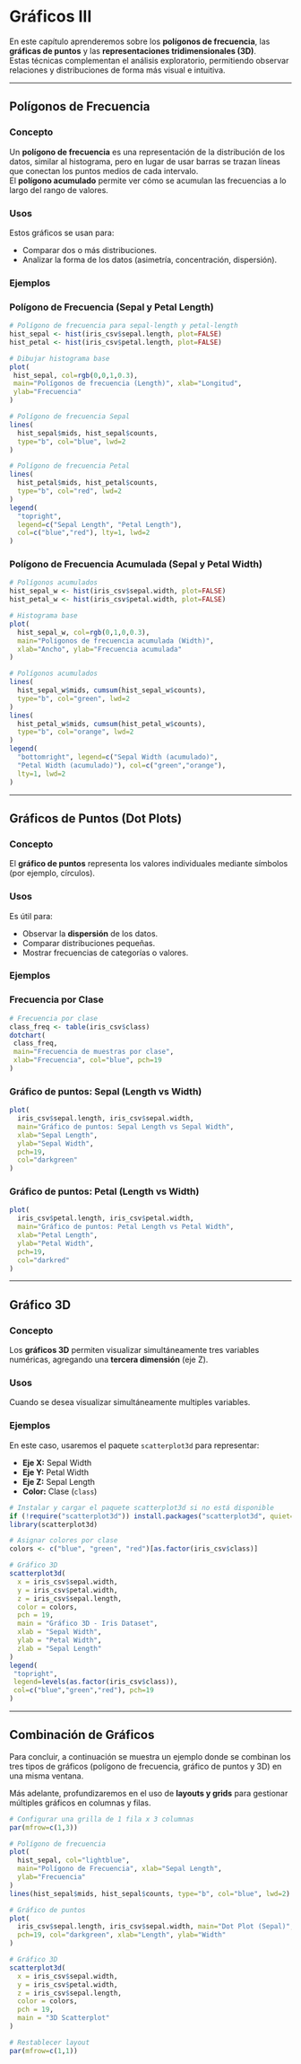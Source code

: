 # Gráficos III

En este capítulo aprenderemos sobre los **polígonos de frecuencia**, las **gráficas de puntos** y las **representaciones tridimensionales (3D)**.  
Estas técnicas complementan el análisis exploratorio, permitiendo observar relaciones y distribuciones de forma más visual e intuitiva.

---

## Polígonos de Frecuencia

### Concepto

Un **polígono de frecuencia** es una representación de la distribución de los datos, similar al histograma, pero en lugar de usar barras se trazan líneas que conectan los puntos medios de cada intervalo.  
El **polígono acumulado** permite ver cómo se acumulan las frecuencias a lo largo del rango de valores.

### Usos

Estos gráficos se usan para:

 - Comparar dos o más distribuciones.
 - Analizar la forma de los datos (asimetría, concentración, dispersión).

### Ejemplos

### Polígono de Frecuencia (Sepal y Petal Length)

```r
# Polígono de frecuencia para sepal-length y petal-length
hist_sepal <- hist(iris_csv$sepal.length, plot=FALSE)
hist_petal <- hist(iris_csv$petal.length, plot=FALSE)

# Dibujar histograma base
plot(
 hist_sepal, col=rgb(0,0,1,0.3),
 main="Polígonos de frecuencia (Length)", xlab="Longitud",
 ylab="Frecuencia"
)

# Polígono de frecuencia Sepal
lines(
  hist_sepal$mids, hist_sepal$counts,
  type="b", col="blue", lwd=2
)

# Polígono de frecuencia Petal
lines(
  hist_petal$mids, hist_petal$counts,
  type="b", col="red", lwd=2
)
legend(
  "topright",
  legend=c("Sepal Length", "Petal Length"),
  col=c("blue","red"), lty=1, lwd=2
)
```

### Polígono de Frecuencia Acumulada (Sepal y Petal Width)

```r
# Polígonos acumulados
hist_sepal_w <- hist(iris_csv$sepal.width, plot=FALSE)
hist_petal_w <- hist(iris_csv$petal.width, plot=FALSE)

# Histograma base
plot(
  hist_sepal_w, col=rgb(0,1,0,0.3),
  main="Polígonos de frecuencia acumulada (Width)",
  xlab="Ancho", ylab="Frecuencia acumulada"
)

# Polígonos acumulados
lines(
  hist_sepal_w$mids, cumsum(hist_sepal_w$counts),
  type="b", col="green", lwd=2
)
lines(
  hist_petal_w$mids, cumsum(hist_petal_w$counts),
  type="b", col="orange", lwd=2
)
legend(
  "bottomright", legend=c("Sepal Width (acumulado)",
  "Petal Width (acumulado)"), col=c("green","orange"),
  lty=1, lwd=2
)
```

---

## Gráficos de Puntos (Dot Plots)

### Concepto

El **gráfico de puntos** representa los valores individuales mediante símbolos (por ejemplo, círculos).

### Usos

Es útil para:

* Observar la **dispersión** de los datos.
* Comparar distribuciones pequeñas.
* Mostrar frecuencias de categorías o valores.

### Ejemplos

### Frecuencia por Clase

```r
# Frecuencia por clase
class_freq <- table(iris_csv$class)
dotchart(
 class_freq,
 main="Frecuencia de muestras por clase",
 xlab="Frecuencia", col="blue", pch=19
)
```

### Gráfico de puntos: Sepal (Length vs Width)

```r
plot(
  iris_csv$sepal.length, iris_csv$sepal.width,
  main="Gráfico de puntos: Sepal Length vs Sepal Width",
  xlab="Sepal Length",
  ylab="Sepal Width",
  pch=19,
  col="darkgreen"
)
```

### Gráfico de puntos: Petal (Length vs Width)

```r
plot(
  iris_csv$petal.length, iris_csv$petal.width,
  main="Gráfico de puntos: Petal Length vs Petal Width",
  xlab="Petal Length",
  ylab="Petal Width",
  pch=19,
  col="darkred"
)
```

---

## Gráfico 3D

### Concepto

Los **gráficos 3D** permiten visualizar simultáneamente tres variables numéricas, agregando una **tercera dimensión** (eje Z).

### Usos
Cuando se desea visualizar simultáneamente multiples variables.

### Ejemplos
En este caso, usaremos el paquete `scatterplot3d` para representar:

* **Eje X:** Sepal Width
* **Eje Y:** Petal Width
* **Eje Z:** Sepal Length
* **Color:** Clase (`class`)

```r
# Instalar y cargar el paquete scatterplot3d si no está disponible
if (!require("scatterplot3d")) install.packages("scatterplot3d", quiet=TRUE)
library(scatterplot3d)

# Asignar colores por clase
colors <- c("blue", "green", "red")[as.factor(iris_csv$class)]

# Gráfico 3D
scatterplot3d(
  x = iris_csv$sepal.width,
  y = iris_csv$petal.width,
  z = iris_csv$sepal.length,
  color = colors,
  pch = 19,
  main = "Gráfico 3D - Iris Dataset",
  xlab = "Sepal Width",
  ylab = "Petal Width",
  zlab = "Sepal Length"
)
legend(
 "topright",
 legend=levels(as.factor(iris_csv$class)),
 col=c("blue","green","red"), pch=19
)
```

---

## Combinación de Gráficos

Para concluir, a continuación se muestra un ejemplo donde se combinan los tres tipos de gráficos (polígono de frecuencia, gráfico de puntos y 3D) en una misma ventana.

Más adelante, profundizaremos en el uso de **layouts y grids** para gestionar múltiples gráficos en columnas y filas.

```r
# Configurar una grilla de 1 fila x 3 columnas
par(mfrow=c(1,3))

# Polígono de frecuencia
plot(
  hist_sepal, col="lightblue",
  main="Polígono de Frecuencia", xlab="Sepal Length",
  ylab="Frecuencia"
)
lines(hist_sepal$mids, hist_sepal$counts, type="b", col="blue", lwd=2)

# Gráfico de puntos
plot(
  iris_csv$sepal.length, iris_csv$sepal.width, main="Dot Plot (Sepal)",
  pch=19, col="darkgreen", xlab="Length", ylab="Width"
)

# Gráfico 3D
scatterplot3d(
  x = iris_csv$sepal.width,
  y = iris_csv$petal.width,
  z = iris_csv$sepal.length,
  color = colors,
  pch = 19,
  main = "3D Scatterplot"
)

# Restablecer layout
par(mfrow=c(1,1))
```
